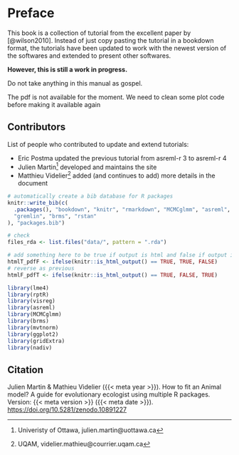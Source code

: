 # Preface {-}

This book is a collection of tutorial from the excellent paper by [@wilson2010].
Instead of just copy pasting the tutorial in a bookdown format, the tutorials have been updated to work with the newest version of the softwares and extended to present other softwares.

**However, this is still a work in progress.**

::: {.callout-warning}
Do not take anything in this manual as gospel.
:::

::: {.callout-note}
The pdf is not available for the moment. We need to clean some plot code before making it available again
:::

## Contributors {-}

List of people who contributed to update and extend tutorials:

- Eric Postma updated the previous tutorial from asreml-r 3 to asreml-r 4
- Julien Martin^[Univeristy of Ottawa, julien.martin@uottawa.ca] developed and maintains the site
- Matthieu Videlier^[UQAM, videlier.mathieu@courrier.uqam.ca] added (and continues to add) more details in the document

```r
# automatically create a bib database for R packages
knitr::write_bib(c(
  .packages(), "bookdown", "knitr", "rmarkdown", "MCMCglmm", "asreml",
  "gremlin", "brms", "rstan"
), "packages.bib")

# check
files_rda <- list.files("data/", pattern = ".rda")

# add something here to be true if output is html and false if output is pdf
htmlT_pdfF <- ifelse(knitr::is_html_output() == TRUE, TRUE, FALSE)
# reverse as previous
htmlF_pdfT <- ifelse(knitr::is_html_output() == TRUE, FALSE, TRUE)

library(lme4)
library(rptR)
library(visreg)
library(asreml)
library(MCMCglmm)
library(brms)
library(mvtnorm)
library(ggplot2)
library(gridExtra)
library(nadiv)
```


## Citation


Julien Martin & Mathieu Videlier ({{< meta year >}}). How to fit an Animal model? A guide for evolutionary ecologist using multiple R packages. Version: {{< meta version >}} ({{< meta date >}}). <https://doi.org/10.5281/zenodo.10891227>


